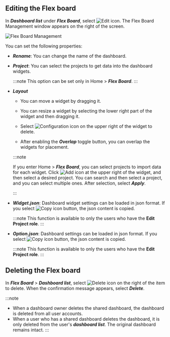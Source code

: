 ## Editing the Flex board

In **_Dashboard list_** under **_Flex Board_**, select ![Edit icon](/img/ico-edit.svg). The Flex Board Management window appears on the right of the screen.

![Flex Board Management](/img/flexboard-manage.png)

You can set the following properties:

-   **_Rename_**: You can change the name of the dashboard.

-   **_Project_**: You can select the projects to get data into the dashboard widgets.

    :::note
    This option can be set only in Home > **_Flex Board_**.
    :::

-   **_Layout_**

    -   You can move a widget by dragging it.

    -   You can resize a widget by selecting the lower right part of the widget and then dragging it.

    -   Select ![Configuration icon](/img/ico-trash.svg) on the upper right of the widget to delete.

    -   After enabling the **_Overlap_** toggle button, you can overlap the widgets for placement.

    :::note

    If you enter Home > **_Flex Board_**, you can select projects to import data for each widget. Click ![Add icon](/img/ico-add.svg) at the upper right of the widget, and then select a desired project. You can search and then select a project, and you can select multiple ones. After selection, select **_Apply_**.

    :::

-   **_Widget.json_**: Dashboard widget settings can be loaded in json format. If you select ![Copy icon](/img/ico-copy.svg) button, the json content is copied.

    :::note
    This function is available to only the users who have the **Edit Project role**.
    :::

-   **_Option.json_**: Dashboard settings can be loaded in json format. If you select ![Copy icon](/img/ico-copy.svg) button, the json content is copied.

    :::note
    This function is available to only the users who have the **Edit Project role**.
    :::

## Deleting the Flex board

In **_Flex Board_** > **_Dashboard list_**, select ![Delete icon](/img/ico-trash.svg) on the right of the item to delete. When the confirmation message appears, select **_Delete_**.

:::note

-   When a dashboard owner deletes the shared dashboard, the dashboard is deleted from all user accounts.
-   When a user who has a shared dashboard deletes the dashboard, it is only deleted from the user's **_dashboard list_**. The original dashboard remains intact.
    :::
